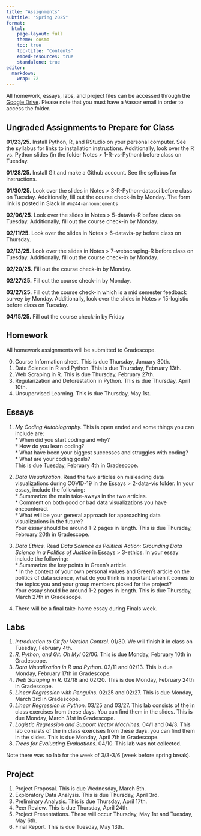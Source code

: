 ```yaml
---
title: "Assignments"
subtitle: "Spring 2025"
format: 
  html:
    page-layout: full
    theme: cosmo
    toc: true
    toc-title: "Contents"
    embed-resources: true
    standalone: true
editor: 
  markdown: 
    wrap: 72
---
```


All homework, essays, labs, and project files can be accessed through
the [Google
Drive](https://drive.google.com/drive/folders/1-2MqxLJzUI0wxI8IhVN17Et8YvWTRxF-?usp=sharing).
Please note that you must have a Vassar email in order to access the
folder.

## **Ungraded Assignments to Prepare for Class**

**01/23/25.** Install Python, R, and RStudio on your personal computer.
See the syllabus for links to installation instructions. Additionally,
look over the R vs. Python slides (in the folder Notes \> 1-R-vs-Python)
before class on Tuesday.

**01/28/25.** Install Git and make a Github account. See the syllabus
for instructions.

**01/30/25.** Look over the slides in Notes \> 3-R-Python-datasci before
class on Tuesday. Additionally, fill out the course check-in by Monday.
The form link is posted in Slack in `#m244-announcements`

**02/06/25**. Look over the slides in Notes \> 5-datavis-R before class
on Tuesday. Additionally, fill out the course check-in by Monday.

**02/11/25.** Look over the slides in Notes \> 6-datavis-py before class
on Thursday.

**02/13/25.** Look over the slides in Notes \> 7-webscraping-R before
class on Tuesday. Additionally, fill out the course check-in by Monday.

**02/20/25.** Fill out the course check-in by Monday.

**02/27/25.** Fill out the course check-in by Monday.

**03/27/25.** Fill out the course check-in which is a mid semester
feedback survey by Monday. Additionally, look over the slides in Notes
\> 15-logistic before class on Tuesday.

**04/15/25.** Fill out the course check-in by Friday

## Homework

All homework assignments will be submitted to Gradescope.

0.  Course Information sheet. This is due Thursday, January 30th.
1.  Data Science in R and Python. This is due Thursday, February 13th.
2.  Web Scraping in R. This is due Thursday, February 27th.
3.  Regularization and Deforestation in Python. This is due Thursday,
    April 10th.
4.  Unsupervised Learning. This is due Thursday, May 1st.

## Essays

1.  *My Coding Autobiography.* This is open ended and some things you
    can include are:\
    \* When did you start coding and why?\
    \* How do you learn coding?\
    \* What have been your biggest successes and struggles with coding?\
    \* What are your coding goals?\
    This is due Tuesday, February 4th in Gradescope.

2.  *Data Visualization.* Read the two articles on misleading data
    visualizations during COVID-19 in the Essays \> 2-data-vis folder.
    In your essay, include the following:\
    \* Summarize the main take-aways in the two articles.\
    \* Comment on both good or bad data visualizations you have
    encountered.\
    \* What will be your general approach for approaching data
    visualizations in the future?\
    Your essay should be around 1-2 pages in length. This is due
    Thursday, February 20th in Gradescope.

3.  *Data Ethics.* Read *Data Science as Political Action: Grounding
    Data Science in a Politics of Justice* in Essays \> 3-ethics. In
    your essay include the following:\
    \* Summarize the key points in Green's article.\
    \* In the context of your own personal values and Green’s article on
    the politics of data science, what do you think is important when it
    comes to the topics you and your group members picked for the
    project?\
    Your essay should be around 1-2 pages in length. This is due
    Thursday, March 27th in Gradescope.

4.  There will be a final take-home essay during Finals week.

## Labs

1.  *Introduction to Git for Version Control.* 01/30. We will finish it
    in class on Tuesday, February 4th.
2.  *R, Python, and Git: Oh My!* 02/06. This is due Monday, February
    10th in Gradescope.
3.  *Data Visualization in R and Python*. 02/11 and 02/13. This is due
    Monday, February 17th in Gradescope.
4.  *Web Scraping in R.* 02/18 and 02/20. This is due Monday, February
    24th in Gradescope.
5.  *Linear Regression with Penguins.* 02/25 and 02/27. This is due
    Monday, March 3rd in Gradescope.
6.  *Linear Regression in Python.* 03/25 and 03/27. This lab consists of
    the in class exercises from these days. You can find them in the
    slides. This is due Monday, March 31st in Gradescope.
7.  *Logistic Regression and Support Vector Machines.* 04/1 and 04/3.
    This lab consists of the in class exercises from these days. you can
    find them in the slides. This is due Monday, April 7th in
    Gradescope.
8.  *Trees for Evaluating Evaluations.* 04/10. This lab was not
    collected.

Note there was no lab for the week of 3/3-3/6 (week before spring
break).

## Project

1.  Project Proposal. This is due Wednesday, March 5th.
2.  Exploratory Data Analysis. This is due Thursday, April 3rd.
3.  Preliminary Analysis. This is due Thursday, April 17th.
4.  Peer Review. This is due Thursday, April 24th.
5.  Project Presentations. These will occur Thursday, May 1st and
    Tuesday, May 6th.
6.  Final Report. This is due Tuesday, May 13th.
